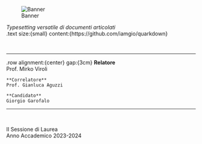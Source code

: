 ![Banner](img/banner.svg)

*Typesetting versatile di documenti articolati*  
.text size:{small} content:{https://github.com/iamgio/quarkdown}

&nbsp;

---

.row alignment:{center} gap:{3cm}
    **Relatore**  
    Prof. Mirko Viroli

    **Correlatore**  
    Prof. Gianluca Aguzzi

    **Candidato**  
    Giorgio Garofalo

---

&nbsp;

II Sessione di Laurea  
Anno Accademico 2023-2024